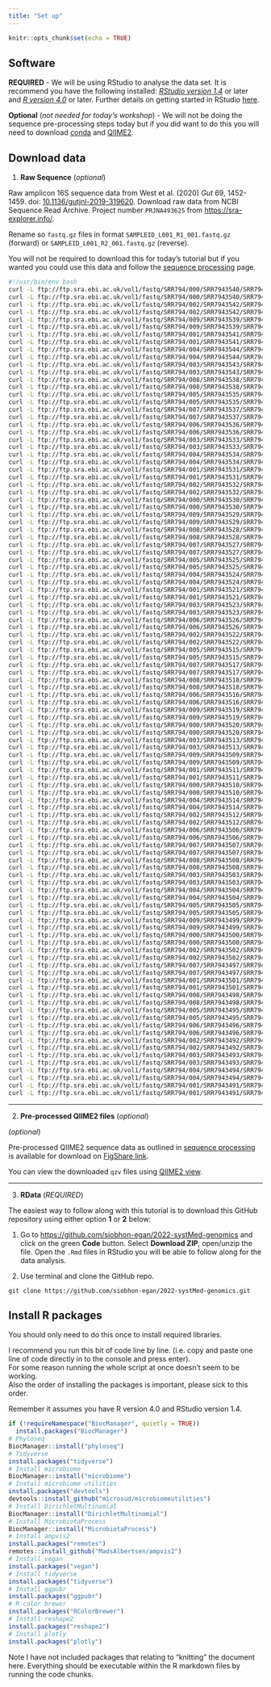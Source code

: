 ```yaml
---
title: "Set up"
---
```


```r
knitr::opts_chunk$set(echo = TRUE)
```

## Software

**REQUIRED** - We will be using RStudio to analyse the data set. It is recommend you have the following installed: [*RStudio version 1.4*](https://rstudio.com/products/rstudio/download/) or later and [*R version 4.0*](https://www.r-project.org/) or later. Further details on getting started in RStudio [here](http://siobhonlegan.com/research_site/rstudio/).

**Optional** (*not needed for today's workshop*) - We will not be doing the sequence pre-processing steps today but if you did want to do this you will need to download [conda](https://conda.io/projects/conda/en/latest/user-guide/install/index.html) and [QIIME2](https://qiime2.org/).

## Download data

1.  **Raw Sequence** (*optional*)

Raw amplicon 16S sequence data from West et al. (2020) *Gut* 69, 1452-1459. doi: [10.1136/gutjnl-2019-319620](http://dx.doi.org/10.1136/gutjnl-2019-319620). Download raw data from NCBI Sequence Read Archive. Project number `PRJNA493625` from <https://sra-explorer.info/>.

Rename so `fastq.gz` files in format `SAMPLEID_L001_R1_001.fastq.gz` (forward) or `SAMPLEID_L001_R2_001.fastq.gz` (reverse).

You will not be required to download this for today's tutorial but if you wanted you could use this data and follow the [sequence processing](2.1seqProcessing.html) page.

```bash
#!/usr/bin/env bash
curl -L ftp://ftp.sra.ebi.ac.uk/vol1/fastq/SRR794/000/SRR7943540/SRR7943540_1.fastq.gz -o SRR7943540_16S_V4_of_human_feces_PBS61_1.fastq.gz
curl -L ftp://ftp.sra.ebi.ac.uk/vol1/fastq/SRR794/000/SRR7943540/SRR7943540_2.fastq.gz -o SRR7943540_16S_V4_of_human_feces_PBS61_2.fastq.gz
curl -L ftp://ftp.sra.ebi.ac.uk/vol1/fastq/SRR794/002/SRR7943542/SRR7943542_1.fastq.gz -o SRR7943542_16S_V4_of_human_feces_PBS5_1.fastq.gz
curl -L ftp://ftp.sra.ebi.ac.uk/vol1/fastq/SRR794/002/SRR7943542/SRR7943542_2.fastq.gz -o SRR7943542_16S_V4_of_human_feces_PBS5_2.fastq.gz
curl -L ftp://ftp.sra.ebi.ac.uk/vol1/fastq/SRR794/009/SRR7943539/SRR7943539_1.fastq.gz -o SRR7943539_16S_V4_of_human_feces_PBS43_1.fastq.gz
curl -L ftp://ftp.sra.ebi.ac.uk/vol1/fastq/SRR794/009/SRR7943539/SRR7943539_2.fastq.gz -o SRR7943539_16S_V4_of_human_feces_PBS43_2.fastq.gz
curl -L ftp://ftp.sra.ebi.ac.uk/vol1/fastq/SRR794/001/SRR7943541/SRR7943541_1.fastq.gz -o SRR7943541_16S_V4_of_human_feces_PBS68_1.fastq.gz
curl -L ftp://ftp.sra.ebi.ac.uk/vol1/fastq/SRR794/001/SRR7943541/SRR7943541_2.fastq.gz -o SRR7943541_16S_V4_of_human_feces_PBS68_2.fastq.gz
curl -L ftp://ftp.sra.ebi.ac.uk/vol1/fastq/SRR794/004/SRR7943544/SRR7943544_1.fastq.gz -o SRR7943544_16S_V4_of_human_feces_PBS63_1.fastq.gz
curl -L ftp://ftp.sra.ebi.ac.uk/vol1/fastq/SRR794/004/SRR7943544/SRR7943544_2.fastq.gz -o SRR7943544_16S_V4_of_human_feces_PBS63_2.fastq.gz
curl -L ftp://ftp.sra.ebi.ac.uk/vol1/fastq/SRR794/003/SRR7943543/SRR7943543_1.fastq.gz -o SRR7943543_16S_V4_of_human_feces_PBS39_1.fastq.gz
curl -L ftp://ftp.sra.ebi.ac.uk/vol1/fastq/SRR794/003/SRR7943543/SRR7943543_2.fastq.gz -o SRR7943543_16S_V4_of_human_feces_PBS39_2.fastq.gz
curl -L ftp://ftp.sra.ebi.ac.uk/vol1/fastq/SRR794/008/SRR7943538/SRR7943538_1.fastq.gz -o SRR7943538_16S_V4_of_human_feces_PBS49_1.fastq.gz
curl -L ftp://ftp.sra.ebi.ac.uk/vol1/fastq/SRR794/008/SRR7943538/SRR7943538_2.fastq.gz -o SRR7943538_16S_V4_of_human_feces_PBS49_2.fastq.gz
curl -L ftp://ftp.sra.ebi.ac.uk/vol1/fastq/SRR794/005/SRR7943535/SRR7943535_1.fastq.gz -o SRR7943535_16S_V4_of_human_feces_PBS30_1.fastq.gz
curl -L ftp://ftp.sra.ebi.ac.uk/vol1/fastq/SRR794/005/SRR7943535/SRR7943535_2.fastq.gz -o SRR7943535_16S_V4_of_human_feces_PBS30_2.fastq.gz
curl -L ftp://ftp.sra.ebi.ac.uk/vol1/fastq/SRR794/007/SRR7943537/SRR7943537_1.fastq.gz -o SRR7943537_16S_V4_of_human_feces_PBS50_1.fastq.gz
curl -L ftp://ftp.sra.ebi.ac.uk/vol1/fastq/SRR794/007/SRR7943537/SRR7943537_2.fastq.gz -o SRR7943537_16S_V4_of_human_feces_PBS50_2.fastq.gz
curl -L ftp://ftp.sra.ebi.ac.uk/vol1/fastq/SRR794/006/SRR7943536/SRR7943536_1.fastq.gz -o SRR7943536_16S_V4_of_human_feces_PBS29_1.fastq.gz
curl -L ftp://ftp.sra.ebi.ac.uk/vol1/fastq/SRR794/006/SRR7943536/SRR7943536_2.fastq.gz -o SRR7943536_16S_V4_of_human_feces_PBS29_2.fastq.gz
curl -L ftp://ftp.sra.ebi.ac.uk/vol1/fastq/SRR794/003/SRR7943533/SRR7943533_1.fastq.gz -o SRR7943533_16S_V4_of_human_feces_PBS44_1.fastq.gz
curl -L ftp://ftp.sra.ebi.ac.uk/vol1/fastq/SRR794/003/SRR7943533/SRR7943533_2.fastq.gz -o SRR7943533_16S_V4_of_human_feces_PBS44_2.fastq.gz
curl -L ftp://ftp.sra.ebi.ac.uk/vol1/fastq/SRR794/004/SRR7943534/SRR7943534_1.fastq.gz -o SRR7943534_16S_V4_of_human_feces_PBS67_1.fastq.gz
curl -L ftp://ftp.sra.ebi.ac.uk/vol1/fastq/SRR794/004/SRR7943534/SRR7943534_2.fastq.gz -o SRR7943534_16S_V4_of_human_feces_PBS67_2.fastq.gz
curl -L ftp://ftp.sra.ebi.ac.uk/vol1/fastq/SRR794/001/SRR7943531/SRR7943531_1.fastq.gz -o SRR7943531_16S_V4_of_human_feces_PBS26_1.fastq.gz
curl -L ftp://ftp.sra.ebi.ac.uk/vol1/fastq/SRR794/001/SRR7943531/SRR7943531_2.fastq.gz -o SRR7943531_16S_V4_of_human_feces_PBS26_2.fastq.gz
curl -L ftp://ftp.sra.ebi.ac.uk/vol1/fastq/SRR794/002/SRR7943532/SRR7943532_1.fastq.gz -o SRR7943532_16S_V4_of_human_feces_PBS25_1.fastq.gz
curl -L ftp://ftp.sra.ebi.ac.uk/vol1/fastq/SRR794/002/SRR7943532/SRR7943532_2.fastq.gz -o SRR7943532_16S_V4_of_human_feces_PBS25_2.fastq.gz
curl -L ftp://ftp.sra.ebi.ac.uk/vol1/fastq/SRR794/000/SRR7943530/SRR7943530_1.fastq.gz -o SRR7943530_16S_V4_of_human_feces_PBS27_1.fastq.gz
curl -L ftp://ftp.sra.ebi.ac.uk/vol1/fastq/SRR794/000/SRR7943530/SRR7943530_2.fastq.gz -o SRR7943530_16S_V4_of_human_feces_PBS27_2.fastq.gz
curl -L ftp://ftp.sra.ebi.ac.uk/vol1/fastq/SRR794/009/SRR7943529/SRR7943529_1.fastq.gz -o SRR7943529_16S_V4_of_human_feces_PBS28_1.fastq.gz
curl -L ftp://ftp.sra.ebi.ac.uk/vol1/fastq/SRR794/009/SRR7943529/SRR7943529_2.fastq.gz -o SRR7943529_16S_V4_of_human_feces_PBS28_2.fastq.gz
curl -L ftp://ftp.sra.ebi.ac.uk/vol1/fastq/SRR794/008/SRR7943528/SRR7943528_1.fastq.gz -o SRR7943528_16S_V4_of_human_feces_PBS21_1.fastq.gz
curl -L ftp://ftp.sra.ebi.ac.uk/vol1/fastq/SRR794/008/SRR7943528/SRR7943528_2.fastq.gz -o SRR7943528_16S_V4_of_human_feces_PBS21_2.fastq.gz
curl -L ftp://ftp.sra.ebi.ac.uk/vol1/fastq/SRR794/007/SRR7943527/SRR7943527_1.fastq.gz -o SRR7943527_16S_V4_of_human_feces_PBS22_1.fastq.gz
curl -L ftp://ftp.sra.ebi.ac.uk/vol1/fastq/SRR794/007/SRR7943527/SRR7943527_2.fastq.gz -o SRR7943527_16S_V4_of_human_feces_PBS22_2.fastq.gz
curl -L ftp://ftp.sra.ebi.ac.uk/vol1/fastq/SRR794/005/SRR7943525/SRR7943525_1.fastq.gz -o SRR7943525_16S_V4_of_human_feces_PBS24_1.fastq.gz
curl -L ftp://ftp.sra.ebi.ac.uk/vol1/fastq/SRR794/005/SRR7943525/SRR7943525_2.fastq.gz -o SRR7943525_16S_V4_of_human_feces_PBS24_2.fastq.gz
curl -L ftp://ftp.sra.ebi.ac.uk/vol1/fastq/SRR794/004/SRR7943524/SRR7943524_1.fastq.gz -o SRR7943524_16S_V4_of_human_feces_PBS62_1.fastq.gz
curl -L ftp://ftp.sra.ebi.ac.uk/vol1/fastq/SRR794/004/SRR7943524/SRR7943524_2.fastq.gz -o SRR7943524_16S_V4_of_human_feces_PBS62_2.fastq.gz
curl -L ftp://ftp.sra.ebi.ac.uk/vol1/fastq/SRR794/001/SRR7943521/SRR7943521_1.fastq.gz -o SRR7943521_16S_V4_of_human_feces_PBS47_1.fastq.gz
curl -L ftp://ftp.sra.ebi.ac.uk/vol1/fastq/SRR794/001/SRR7943521/SRR7943521_2.fastq.gz -o SRR7943521_16S_V4_of_human_feces_PBS47_2.fastq.gz
curl -L ftp://ftp.sra.ebi.ac.uk/vol1/fastq/SRR794/003/SRR7943523/SRR7943523_1.fastq.gz -o SRR7943523_16S_V4_of_human_feces_PBS42_1.fastq.gz
curl -L ftp://ftp.sra.ebi.ac.uk/vol1/fastq/SRR794/003/SRR7943523/SRR7943523_2.fastq.gz -o SRR7943523_16S_V4_of_human_feces_PBS42_2.fastq.gz
curl -L ftp://ftp.sra.ebi.ac.uk/vol1/fastq/SRR794/006/SRR7943526/SRR7943526_1.fastq.gz -o SRR7943526_16S_V4_of_human_feces_PBS23_1.fastq.gz
curl -L ftp://ftp.sra.ebi.ac.uk/vol1/fastq/SRR794/006/SRR7943526/SRR7943526_2.fastq.gz -o SRR7943526_16S_V4_of_human_feces_PBS23_2.fastq.gz
curl -L ftp://ftp.sra.ebi.ac.uk/vol1/fastq/SRR794/002/SRR7943522/SRR7943522_1.fastq.gz -o SRR7943522_16S_V4_of_human_feces_PBS41_1.fastq.gz
curl -L ftp://ftp.sra.ebi.ac.uk/vol1/fastq/SRR794/002/SRR7943522/SRR7943522_2.fastq.gz -o SRR7943522_16S_V4_of_human_feces_PBS41_2.fastq.gz
curl -L ftp://ftp.sra.ebi.ac.uk/vol1/fastq/SRR794/005/SRR7943515/SRR7943515_1.fastq.gz -o SRR7943515_16S_V4_of_human_feces_PBS6_1.fastq.gz
curl -L ftp://ftp.sra.ebi.ac.uk/vol1/fastq/SRR794/005/SRR7943515/SRR7943515_2.fastq.gz -o SRR7943515_16S_V4_of_human_feces_PBS6_2.fastq.gz
curl -L ftp://ftp.sra.ebi.ac.uk/vol1/fastq/SRR794/007/SRR7943517/SRR7943517_1.fastq.gz -o SRR7943517_16S_V4_of_human_feces_PBS46_1.fastq.gz
curl -L ftp://ftp.sra.ebi.ac.uk/vol1/fastq/SRR794/007/SRR7943517/SRR7943517_2.fastq.gz -o SRR7943517_16S_V4_of_human_feces_PBS46_2.fastq.gz
curl -L ftp://ftp.sra.ebi.ac.uk/vol1/fastq/SRR794/008/SRR7943518/SRR7943518_1.fastq.gz -o SRR7943518_16S_V4_of_human_feces_PBS45_1.fastq.gz
curl -L ftp://ftp.sra.ebi.ac.uk/vol1/fastq/SRR794/008/SRR7943518/SRR7943518_2.fastq.gz -o SRR7943518_16S_V4_of_human_feces_PBS45_2.fastq.gz
curl -L ftp://ftp.sra.ebi.ac.uk/vol1/fastq/SRR794/006/SRR7943516/SRR7943516_1.fastq.gz -o SRR7943516_16S_V4_of_human_feces_PBS38_1.fastq.gz
curl -L ftp://ftp.sra.ebi.ac.uk/vol1/fastq/SRR794/006/SRR7943516/SRR7943516_2.fastq.gz -o SRR7943516_16S_V4_of_human_feces_PBS38_2.fastq.gz
curl -L ftp://ftp.sra.ebi.ac.uk/vol1/fastq/SRR794/009/SRR7943519/SRR7943519_1.fastq.gz -o SRR7943519_16S_V4_of_human_feces_PBS48_1.fastq.gz
curl -L ftp://ftp.sra.ebi.ac.uk/vol1/fastq/SRR794/009/SRR7943519/SRR7943519_2.fastq.gz -o SRR7943519_16S_V4_of_human_feces_PBS48_2.fastq.gz
curl -L ftp://ftp.sra.ebi.ac.uk/vol1/fastq/SRR794/000/SRR7943520/SRR7943520_1.fastq.gz -o SRR7943520_16S_V4_of_human_feces_PBS57_1.fastq.gz
curl -L ftp://ftp.sra.ebi.ac.uk/vol1/fastq/SRR794/000/SRR7943520/SRR7943520_2.fastq.gz -o SRR7943520_16S_V4_of_human_feces_PBS57_2.fastq.gz
curl -L ftp://ftp.sra.ebi.ac.uk/vol1/fastq/SRR794/003/SRR7943513/SRR7943513_1.fastq.gz -o SRR7943513_16S_V4_of_human_feces_PBS8_1.fastq.gz
curl -L ftp://ftp.sra.ebi.ac.uk/vol1/fastq/SRR794/003/SRR7943513/SRR7943513_2.fastq.gz -o SRR7943513_16S_V4_of_human_feces_PBS8_2.fastq.gz
curl -L ftp://ftp.sra.ebi.ac.uk/vol1/fastq/SRR794/009/SRR7943509/SRR7943509_1.fastq.gz -o SRR7943509_16S_V4_of_human_feces_PBS4_1.fastq.gz
curl -L ftp://ftp.sra.ebi.ac.uk/vol1/fastq/SRR794/009/SRR7943509/SRR7943509_2.fastq.gz -o SRR7943509_16S_V4_of_human_feces_PBS4_2.fastq.gz
curl -L ftp://ftp.sra.ebi.ac.uk/vol1/fastq/SRR794/001/SRR7943511/SRR7943511_1.fastq.gz -o SRR7943511_16S_V4_of_human_feces_PBS2_1.fastq.gz
curl -L ftp://ftp.sra.ebi.ac.uk/vol1/fastq/SRR794/001/SRR7943511/SRR7943511_2.fastq.gz -o SRR7943511_16S_V4_of_human_feces_PBS2_2.fastq.gz
curl -L ftp://ftp.sra.ebi.ac.uk/vol1/fastq/SRR794/000/SRR7943510/SRR7943510_1.fastq.gz -o SRR7943510_16S_V4_of_human_feces_PBS1_1.fastq.gz
curl -L ftp://ftp.sra.ebi.ac.uk/vol1/fastq/SRR794/000/SRR7943510/SRR7943510_2.fastq.gz -o SRR7943510_16S_V4_of_human_feces_PBS1_2.fastq.gz
curl -L ftp://ftp.sra.ebi.ac.uk/vol1/fastq/SRR794/004/SRR7943514/SRR7943514_1.fastq.gz -o SRR7943514_16S_V4_of_human_feces_PBS34_1.fastq.gz
curl -L ftp://ftp.sra.ebi.ac.uk/vol1/fastq/SRR794/004/SRR7943514/SRR7943514_2.fastq.gz -o SRR7943514_16S_V4_of_human_feces_PBS34_2.fastq.gz
curl -L ftp://ftp.sra.ebi.ac.uk/vol1/fastq/SRR794/002/SRR7943512/SRR7943512_1.fastq.gz -o SRR7943512_16S_V4_of_human_feces_PBS33_1.fastq.gz
curl -L ftp://ftp.sra.ebi.ac.uk/vol1/fastq/SRR794/002/SRR7943512/SRR7943512_2.fastq.gz -o SRR7943512_16S_V4_of_human_feces_PBS33_2.fastq.gz
curl -L ftp://ftp.sra.ebi.ac.uk/vol1/fastq/SRR794/006/SRR7943506/SRR7943506_1.fastq.gz -o SRR7943506_16S_V4_of_human_feces_PBS32_1.fastq.gz
curl -L ftp://ftp.sra.ebi.ac.uk/vol1/fastq/SRR794/006/SRR7943506/SRR7943506_2.fastq.gz -o SRR7943506_16S_V4_of_human_feces_PBS32_2.fastq.gz
curl -L ftp://ftp.sra.ebi.ac.uk/vol1/fastq/SRR794/007/SRR7943507/SRR7943507_1.fastq.gz -o SRR7943507_16S_V4_of_human_feces_PBS10_1.fastq.gz
curl -L ftp://ftp.sra.ebi.ac.uk/vol1/fastq/SRR794/007/SRR7943507/SRR7943507_2.fastq.gz -o SRR7943507_16S_V4_of_human_feces_PBS10_2.fastq.gz
curl -L ftp://ftp.sra.ebi.ac.uk/vol1/fastq/SRR794/008/SRR7943508/SRR7943508_1.fastq.gz -o SRR7943508_16S_V4_of_human_feces_PBS3_1.fastq.gz
curl -L ftp://ftp.sra.ebi.ac.uk/vol1/fastq/SRR794/008/SRR7943508/SRR7943508_2.fastq.gz -o SRR7943508_16S_V4_of_human_feces_PBS3_2.fastq.gz
curl -L ftp://ftp.sra.ebi.ac.uk/vol1/fastq/SRR794/003/SRR7943503/SRR7943503_1.fastq.gz -o SRR7943503_16S_V4_of_human_feces_PBS59_1.fastq.gz
curl -L ftp://ftp.sra.ebi.ac.uk/vol1/fastq/SRR794/003/SRR7943503/SRR7943503_2.fastq.gz -o SRR7943503_16S_V4_of_human_feces_PBS59_2.fastq.gz
curl -L ftp://ftp.sra.ebi.ac.uk/vol1/fastq/SRR794/004/SRR7943504/SRR7943504_1.fastq.gz -o SRR7943504_16S_V4_of_human_feces_PBS60_1.fastq.gz
curl -L ftp://ftp.sra.ebi.ac.uk/vol1/fastq/SRR794/004/SRR7943504/SRR7943504_2.fastq.gz -o SRR7943504_16S_V4_of_human_feces_PBS60_2.fastq.gz
curl -L ftp://ftp.sra.ebi.ac.uk/vol1/fastq/SRR794/005/SRR7943505/SRR7943505_1.fastq.gz -o SRR7943505_16S_V4_of_human_feces_PBS9_1.fastq.gz
curl -L ftp://ftp.sra.ebi.ac.uk/vol1/fastq/SRR794/005/SRR7943505/SRR7943505_2.fastq.gz -o SRR7943505_16S_V4_of_human_feces_PBS9_2.fastq.gz
curl -L ftp://ftp.sra.ebi.ac.uk/vol1/fastq/SRR794/009/SRR7943499/SRR7943499_1.fastq.gz -o SRR7943499_16S_V4_of_human_feces_PBS54_1.fastq.gz
curl -L ftp://ftp.sra.ebi.ac.uk/vol1/fastq/SRR794/009/SRR7943499/SRR7943499_2.fastq.gz -o SRR7943499_16S_V4_of_human_feces_PBS54_2.fastq.gz
curl -L ftp://ftp.sra.ebi.ac.uk/vol1/fastq/SRR794/000/SRR7943500/SRR7943500_1.fastq.gz -o SRR7943500_16S_V4_of_human_feces_PBS36_1.fastq.gz
curl -L ftp://ftp.sra.ebi.ac.uk/vol1/fastq/SRR794/000/SRR7943500/SRR7943500_2.fastq.gz -o SRR7943500_16S_V4_of_human_feces_PBS36_2.fastq.gz
curl -L ftp://ftp.sra.ebi.ac.uk/vol1/fastq/SRR794/002/SRR7943502/SRR7943502_1.fastq.gz -o SRR7943502_16S_V4_of_human_feces_PBS31_1.fastq.gz
curl -L ftp://ftp.sra.ebi.ac.uk/vol1/fastq/SRR794/002/SRR7943502/SRR7943502_2.fastq.gz -o SRR7943502_16S_V4_of_human_feces_PBS31_2.fastq.gz
curl -L ftp://ftp.sra.ebi.ac.uk/vol1/fastq/SRR794/007/SRR7943497/SRR7943497_1.fastq.gz -o SRR7943497_16S_V4_of_human_feces_PBS56_1.fastq.gz
curl -L ftp://ftp.sra.ebi.ac.uk/vol1/fastq/SRR794/007/SRR7943497/SRR7943497_2.fastq.gz -o SRR7943497_16S_V4_of_human_feces_PBS56_2.fastq.gz
curl -L ftp://ftp.sra.ebi.ac.uk/vol1/fastq/SRR794/001/SRR7943501/SRR7943501_1.fastq.gz -o SRR7943501_16S_V4_of_human_feces_PBS52_1.fastq.gz
curl -L ftp://ftp.sra.ebi.ac.uk/vol1/fastq/SRR794/001/SRR7943501/SRR7943501_2.fastq.gz -o SRR7943501_16S_V4_of_human_feces_PBS52_2.fastq.gz
curl -L ftp://ftp.sra.ebi.ac.uk/vol1/fastq/SRR794/008/SRR7943498/SRR7943498_1.fastq.gz -o SRR7943498_16S_V4_of_human_feces_PBS53_1.fastq.gz
curl -L ftp://ftp.sra.ebi.ac.uk/vol1/fastq/SRR794/008/SRR7943498/SRR7943498_2.fastq.gz -o SRR7943498_16S_V4_of_human_feces_PBS53_2.fastq.gz
curl -L ftp://ftp.sra.ebi.ac.uk/vol1/fastq/SRR794/005/SRR7943495/SRR7943495_1.fastq.gz -o SRR7943495_16S_V4_of_human_feces_PBS58_1.fastq.gz
curl -L ftp://ftp.sra.ebi.ac.uk/vol1/fastq/SRR794/005/SRR7943495/SRR7943495_2.fastq.gz -o SRR7943495_16S_V4_of_human_feces_PBS58_2.fastq.gz
curl -L ftp://ftp.sra.ebi.ac.uk/vol1/fastq/SRR794/006/SRR7943496/SRR7943496_1.fastq.gz -o SRR7943496_16S_V4_of_human_feces_PBS55_1.fastq.gz
curl -L ftp://ftp.sra.ebi.ac.uk/vol1/fastq/SRR794/006/SRR7943496/SRR7943496_2.fastq.gz -o SRR7943496_16S_V4_of_human_feces_PBS55_2.fastq.gz
curl -L ftp://ftp.sra.ebi.ac.uk/vol1/fastq/SRR794/002/SRR7943492/SRR7943492_1.fastq.gz -o SRR7943492_16S_V4_of_human_feces_PBS15_1.fastq.gz
curl -L ftp://ftp.sra.ebi.ac.uk/vol1/fastq/SRR794/002/SRR7943492/SRR7943492_2.fastq.gz -o SRR7943492_16S_V4_of_human_feces_PBS15_2.fastq.gz
curl -L ftp://ftp.sra.ebi.ac.uk/vol1/fastq/SRR794/003/SRR7943493/SRR7943493_1.fastq.gz -o SRR7943493_16S_V4_of_human_feces_PBS16_1.fastq.gz
curl -L ftp://ftp.sra.ebi.ac.uk/vol1/fastq/SRR794/003/SRR7943493/SRR7943493_2.fastq.gz -o SRR7943493_16S_V4_of_human_feces_PBS16_2.fastq.gz
curl -L ftp://ftp.sra.ebi.ac.uk/vol1/fastq/SRR794/004/SRR7943494/SRR7943494_1.fastq.gz -o SRR7943494_16S_V4_of_human_feces_PBS37_1.fastq.gz
curl -L ftp://ftp.sra.ebi.ac.uk/vol1/fastq/SRR794/004/SRR7943494/SRR7943494_2.fastq.gz -o SRR7943494_16S_V4_of_human_feces_PBS37_2.fastq.gz
curl -L ftp://ftp.sra.ebi.ac.uk/vol1/fastq/SRR794/001/SRR7943491/SRR7943491_1.fastq.gz -o SRR7943491_16S_V4_of_human_feces_PBS18_1.fastq.gz
curl -L ftp://ftp.sra.ebi.ac.uk/vol1/fastq/SRR794/001/SRR7943491/SRR7943491_2.fastq.gz -o SRR7943491_16S_V4_of_human_feces_PBS18_2.fastq.gz
```


---

2. **Pre-processed QIIME2 files** (*optional*)

(*optional*)

Pre-processed QIIME2 sequence data as outlined in [sequence processing](2.1seqProcessing.html) is available for download on [FigShare link](https://figshare.com/s/0c459524e59953bf2585). 

You can view the downloaded `qzv` files using [QIIME2 view](https://view.qiime2.org/).

---

3.  **RData** (*REQUIRED*)

The easiest way to follow along with this tutorial is to download this GitHub repository using either option **1** or **2** below:

1.  Go to <https://github.com/siobhon-egan/2022-systMed-genomics> and click on the green **Code** button. Select **Download ZIP**, open/unzip the file. Open the `.Rmd` files in RStudio you will be able to follow along for the data analysis.

2.  Use terminal and clone the GitHub repo.

```
git clone https://github.com/siobhon-egan/2022-systMed-genomics.git
```

## Install R packages

You should only need to do this once to install required libraries.

I recommend you run this bit of code line by line. (i.e. copy and paste one line of code directly in to the console and press enter).      
For some reason running the whole script at once doesn't seem to be working.      
Also the order of installing the packages is important, please sick to this order.

Remember it assumes you have R version 4.0 and RStudio version 1.4.

```r
if (!requireNamespace("BiocManager", quietly = TRUE))
  install.packages("BiocManager")
# Phyloseq
BiocManager::install("phyloseq")
# Tidyverse
install.packages("tidyverse")
# Install microbiome
BiocManager::install("microbiome")
# Install microbiome utilities
install.packages("devtools")
devtools::install_github("microsud/microbiomeutilities")
# Install DirichletMultinomial
BiocManager::install("DirichletMultinomial")
# Install MicrobiotaProcess
BiocManager::install("MicrobiotaProcess")
# Install ampvis2
install.packages("remotes")
remotes::install_github("MadsAlbertsen/ampvis2")
# Install vegan
install.packages("vegan")
# Install tidyverse
install.packages("tidyverse")
# Install ggpubr
install.packages("ggpubr")
# R color brewer
install.packages("RColorBrewer")
# Install reshape2
install.packages("reshape2")
# Install plotly
install.packages("plotly")
```

Note I have not included packages that relating to "knitting" the document here. Everything should be executable within the R markdown files by running the code chunks.